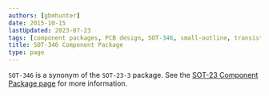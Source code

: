 ```yaml
---
authors: [gbmhunter]
date: 2015-10-15
lastUpdated: 2023-07-23
tags: [component packages, PCB design, SOT-346, small-outline, transistor, SC-59, SMT3]
title: SOT-346 Component Package
type: page
---
```


`SOT-346` is a synonym of the `SOT-23-3` package. See the [SOT-23 Component Package page](/pcb-design/component-packages/sot-23-component-package/) for more information.

